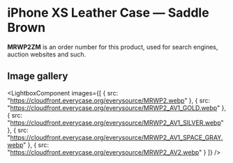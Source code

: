 
# iPhone XS Leather Case — Saddle Brown

<Callout type='info' emoji='👉🏻'>**MRWP2ZM** is an order number for this product, used for search engines, auction websites and such.</Callout>

## Image gallery

<LightboxComponent
    images={[
      {
        src: "https://cloudfront.everycase.org/everysource/MRWP2.webp"
      },
      {
        src: "https://cloudfront.everycase.org/everysource/MRWP2_AV1_GOLD.webp"
      },
      {
        src: "https://cloudfront.everycase.org/everysource/MRWP2_AV1_SILVER.webp"
      },
      {
        src: "https://cloudfront.everycase.org/everysource/MRWP2_AV1_SPACE_GRAY.webp"
      },
      {
        src: "https://cloudfront.everycase.org/everysource/MRWP2_AV2.webp"
      }
    ]}
  />
